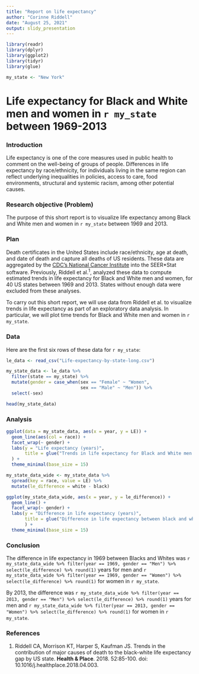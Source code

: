 ```yaml
---
title: "Report on life expectancy"
author: "Corinne Riddell"
date: "August 25, 2021"
output: slidy_presentation
---
```


```r
library(readr)
library(dplyr)
library(ggplot2)
library(tidyr)
library(glue)
```

```r
my_state <- "New York"
```

# Life expectancy for Black and White men and women in `r my_state` between 1969-2013

### Introduction 

Life expectancy is one of the core measures used in public health to comment on 
the well-being of groups of people. Differences in life expectancy by race/ethnicity,
for individuals living in the same region can reflect underlying inequalities in
policies, access to care, food environments, structural and systemic racism, among
other potential causes.

### Research objective (Problem)

The purpose of this short report is to visualize life expectancy among Black and 
White men and women in `r my_state` between 1969 and 2013. 

### Plan

Death certificates in the United States include race/ethnicity, age at death, 
and date of death and capture all deaths of US residents. These data are aggregated by the 
[CDC's National Cancer Institute](https://seer.cancer.gov/seerstat/) into the 
SEER*Stat software. Previously, Riddell et al.^1^, analyzed these data to 
compute estimated trends in life expectancy for Black and White men 
and women, for 40 US states between 1969 and 2013. States without enough data were
excluded from these analyses.

To carry out this short report, we will use data from Riddell et al. to 
visualize trends in life expectancy as part of an exploratory data analysis. In 
particular, we will plot time trends for Black and White men and women in 
`r my_state`.

### Data

Here are the first six rows of these data for `r my_state`:
```r
le_data <- read_csv("Life-expectancy-by-state-long.csv")

my_state_data <- le_data %>% 
  filter(state == my_state) %>%
  mutate(gender = case_when(sex == "Female" ~ "Women",
                            sex == "Male" ~ "Men")) %>%
  select(-sex)

head(my_state_data)
```

### Analysis

```r
ggplot(data = my_state_data, aes(x = year, y = LE)) + 
  geom_line(aes(col = race)) + 
  facet_wrap(~ gender) +
  labs(y = "Life expectancy (years)",
       title = glue("Trends in life expectancy for Black and White men and women in {my_state}")
  ) +
  theme_minimal(base_size = 15)
```

```r
my_state_data_wide <- my_state_data %>% 
  spread(key = race, value = LE) %>%
  mutate(le_difference = white - black)

ggplot(my_state_data_wide, aes(x = year, y = le_difference)) + 
  geom_line() +
  facet_wrap(~ gender) +
  labs(y = "Difference in life expectancy (years)",
       title = glue("Difference in life expectancy between black and white men and women in {my_state}")
       ) +
  theme_minimal(base_size = 15)
```

### Conclusion

The difference in life expectancy in 1969 between Blacks and Whites was `r my_state_data_wide %>% filter(year == 1969, gender == "Men") %>% select(le_difference) %>% round(1)` years for men and `r my_state_data_wide %>% filter(year == 1969, gender == "Women") %>% select(le_difference) %>% round(1)` for women in `r my_state`. 

By 2013, the difference was `r my_state_data_wide %>% filter(year == 2013, gender == "Men") %>% select(le_difference) %>% round(1)` years for men and `r my_state_data_wide %>% filter(year == 2013, gender == "Women") %>% select(le_difference) %>% round(1)` for women in `r my_state`.

### References

1. Riddell CA, Morrison KT, Harper S, Kaufman JS. Trends in the contribution of major causes of death to the black-white life expectancy gap by US state. **Health & Place**. 2018. 52:85-100. doi: 10.1016/j.healthplace.2018.04.003.  